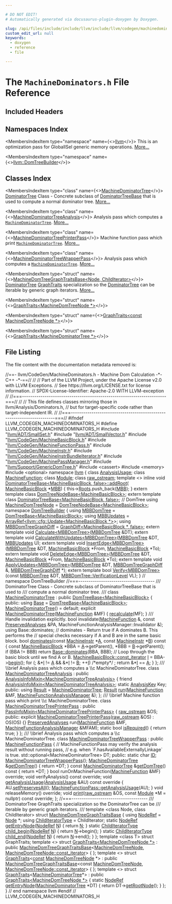 ```yaml
---

# DO NOT EDIT!
# Automatically generated via docusaurus-plugin-doxygen by Doxygen.

slug: /api/files/include/include/llvm/include/llvm/codegen/machinedominators-h
custom_edit_url: null
keywords:
  - doxygen
  - reference
  - file

---
```





# The `MachineDominators.h` File Reference

<DoxygenPage pluginConfig={pluginConfig}>



## Included Headers

<IncludesList>
<IncludesListItem
  filePath="llvm/ADT/SmallSet.h"
  permalink="/docs/api/files/include/include/llvm/include/llvm/adt/smallset-h"
  isLocal="true" />
<IncludesListItem
  filePath="llvm/ADT/SmallVector.h"
  permalink="/docs/api/files/include/include/llvm/include/llvm/adt/smallvector-h"
  isLocal="true" />
<IncludesListItem
  filePath="llvm/CodeGen/MachineBasicBlock.h"
  permalink="/docs/api/files/include/include/llvm/include/llvm/codegen/machinebasicblock-h"
  isLocal="true" />
<IncludesListItem
  filePath="llvm/CodeGen/MachineFunctionPass.h"
  permalink="/docs/api/files/include/include/llvm/include/llvm/codegen/machinefunctionpass-h"
  isLocal="true" />
<IncludesListItem
  filePath="llvm/CodeGen/MachineInstr.h"
  permalink="/docs/api/files/include/include/llvm/include/llvm/codegen/machineinstr-h"
  isLocal="true" />
<IncludesListItem
  filePath="llvm/CodeGen/MachineInstrBundleIterator.h"
  permalink="/docs/api/files/include/include/llvm/include/llvm/codegen/machineinstrbundleiterator-h"
  isLocal="true" />
<IncludesListItem
  filePath="llvm/CodeGen/MachinePassManager.h"
  permalink="/docs/api/files/include/include/llvm/include/llvm/codegen/machinepassmanager-h"
  isLocal="true" />
<IncludesListItem
  filePath="llvm/Support/GenericDomTree.h"
  permalink="/docs/api/files/include/include/llvm/include/llvm/support/genericdomtree-h"
  isLocal="true" />
<IncludesListItem
  filePath="cassert"
  permalink=""
  isLocal="false" />
<IncludesListItem
  filePath="memory"
  permalink=""
  isLocal="false" />
<IncludesListItem
  filePath="optional"
  permalink=""
  isLocal="false" />
</IncludesList>

## Namespaces Index

<MembersIndex>

<MembersIndexItem
  type="namespace"
  name={<><a href="/docs/api/namespaces/llvm">llvm</a></>}>
This is an optimization pass for GlobalISel generic memory operations. <a href="/docs/api/namespaces/llvm/#details">More...</a>
</MembersIndexItem>

<MembersIndexItem
  type="namespace"
  name={<><a href="/docs/api/namespaces/llvm/domtreebuilder">llvm::DomTreeBuilder</a></>}>
</MembersIndexItem>

</MembersIndex>

## Classes Index

<MembersIndex>

<MembersIndexItem
  type="class"
  name={<><a href="/docs/api/classes/llvm/machinedominatortree">MachineDominatorTree</a></>}>
<a href="/docs/api/classes/llvm/dominatortree">DominatorTree</a> Class - Concrete subclass of <a href="/docs/api/classes/llvm/dominatortreebase">DominatorTreeBase</a> that is used to compute a normal dominator tree. <a href="/docs/api/classes/llvm/machinedominatortree/#details">More...</a>
</MembersIndexItem>

<MembersIndexItem
  type="class"
  name={<><a href="/docs/api/classes/llvm/machinedominatortreeanalysis">MachineDominatorTreeAnalysis</a></>}>
Analysis pass which computes a <code><a href="/docs/api/classes/llvm/machinedominatortree">MachineDominatorTree</a></code>. <a href="/docs/api/classes/llvm/machinedominatortreeanalysis/#details">More...</a>
</MembersIndexItem>

<MembersIndexItem
  type="class"
  name={<><a href="/docs/api/classes/llvm/machinedominatortreeprinterpass">MachineDominatorTreePrinterPass</a></>}>
Machine function pass which print <code><a href="/docs/api/classes/llvm/machinedominatortree">MachineDominatorTree</a></code>. <a href="/docs/api/classes/llvm/machinedominatortreeprinterpass/#details">More...</a>
</MembersIndexItem>

<MembersIndexItem
  type="class"
  name={<><a href="/docs/api/classes/llvm/machinedominatortreewrapperpass">MachineDominatorTreeWrapperPass</a></>}>
Analysis pass which computes a <code><a href="/docs/api/classes/llvm/machinedominatortree">MachineDominatorTree</a></code>. <a href="/docs/api/classes/llvm/machinedominatortreewrapperpass/#details">More...</a>
</MembersIndexItem>

<MembersIndexItem
  type="struct"
  name={<><a href="/docs/api/structs/llvm/machinedomtreegraphtraitsbase">MachineDomTreeGraphTraitsBase&lt;Node, ChildIterator&gt;</a></>}>
<a href="/docs/api/classes/llvm/dominatortree">DominatorTree</a> <a href="/docs/api/structs/llvm/graphtraits">GraphTraits</a> specialization so the <a href="/docs/api/classes/llvm/dominatortree">DominatorTree</a> can be iterable by generic graph iterators. <a href="/docs/api/structs/llvm/machinedomtreegraphtraitsbase/#details">More...</a>
</MembersIndexItem>

<MembersIndexItem
  type="struct"
  name={<><a href="/docs/api/structs/llvm/graphtraits-8ca9440c7b2666ad05e2bfd33a1dad80">GraphTraits&lt;MachineDomTreeNode *&gt;</a></>}>
</MembersIndexItem>

<MembersIndexItem
  type="struct"
  name={<><a href="/docs/api/structs/llvm/graphtraits-2dfad24356c21f61839b6191d2e7f2e5">GraphTraits&lt;const MachineDomTreeNode *&gt;</a></>}>
</MembersIndexItem>

<MembersIndexItem
  type="struct"
  name={<><a href="/docs/api/structs/llvm/graphtraits-e5b377eb4ded0ce3fc60fc76e3ee48b7">GraphTraits&lt;MachineDominatorTree *&gt;</a></>}>
</MembersIndexItem>

</MembersIndex>


## File Listing

The file content with the documentation metadata removed is:

<ProgramListing>

<Link id="l00001" /><CodeLine lineNumber="1"><Highlight kind="comment">//==- llvm/CodeGen/MachineDominators.h - Machine Dom Calculation -&#42;- C++ -&#42;-==//</Highlight><Highlight kind="normal"></Highlight></CodeLine>
<Link id="l00002" /><CodeLine lineNumber="2"><Highlight kind="normal"></Highlight><Highlight kind="comment">//</Highlight><Highlight kind="normal"></Highlight></CodeLine>
<Link id="l00003" /><CodeLine lineNumber="3"><Highlight kind="normal"></Highlight><Highlight kind="comment">// Part of the LLVM Project, under the Apache License v2.0 with LLVM Exceptions.</Highlight><Highlight kind="normal"></Highlight></CodeLine>
<Link id="l00004" /><CodeLine lineNumber="4"><Highlight kind="normal"></Highlight><Highlight kind="comment">// See https://llvm.org/LICENSE.txt for license information.</Highlight><Highlight kind="normal"></Highlight></CodeLine>
<Link id="l00005" /><CodeLine lineNumber="5"><Highlight kind="normal"></Highlight><Highlight kind="comment">// SPDX-License-Identifier: Apache-2.0 WITH LLVM-exception</Highlight><Highlight kind="normal"></Highlight></CodeLine>
<Link id="l00006" /><CodeLine lineNumber="6"><Highlight kind="normal"></Highlight><Highlight kind="comment">//</Highlight><Highlight kind="normal"></Highlight></CodeLine>
<Link id="l00007" /><CodeLine lineNumber="7"><Highlight kind="normal"></Highlight><Highlight kind="comment">//===----------------------------------------------------------------------===//</Highlight><Highlight kind="normal"></Highlight></CodeLine>
<Link id="l00008" /><CodeLine lineNumber="8"><Highlight kind="normal"></Highlight><Highlight kind="comment">//</Highlight><Highlight kind="normal"></Highlight></CodeLine>
<Link id="l00009" /><CodeLine lineNumber="9"><Highlight kind="normal"></Highlight><Highlight kind="comment">// This file defines classes mirroring those in llvm/Analysis/Dominators.h,</Highlight><Highlight kind="normal"></Highlight></CodeLine>
<Link id="l00010" /><CodeLine lineNumber="10"><Highlight kind="normal"></Highlight><Highlight kind="comment">// but for target-specific code rather than target-independent IR.</Highlight><Highlight kind="normal"></Highlight></CodeLine>
<Link id="l00011" /><CodeLine lineNumber="11"><Highlight kind="normal"></Highlight><Highlight kind="comment">//</Highlight><Highlight kind="normal"></Highlight></CodeLine>
<Link id="l00012" /><CodeLine lineNumber="12"><Highlight kind="normal"></Highlight><Highlight kind="comment">//===----------------------------------------------------------------------===//</Highlight><Highlight kind="normal"></Highlight></CodeLine>
<Link id="l00013" /><CodeLine lineNumber="13"><Highlight kind="normal"></Highlight></CodeLine>
<Link id="l00014" /><CodeLine lineNumber="14"><Highlight kind="normal"></Highlight><Highlight kind="preprocessor">#ifndef LLVM&#95;CODEGEN&#95;MACHINEDOMINATORS&#95;H</Highlight><Highlight kind="normal"></Highlight></CodeLine>
<Link id="l00015" /><CodeLine lineNumber="15"><Highlight kind="normal"></Highlight><Highlight kind="preprocessor">#define LLVM&#95;CODEGEN&#95;MACHINEDOMINATORS&#95;H</Highlight><Highlight kind="normal"></Highlight></CodeLine>
<Link id="l00016" /><CodeLine lineNumber="16"><Highlight kind="normal"></Highlight></CodeLine>
<Link id="l00017" /><CodeLine lineNumber="17"><Highlight kind="normal"></Highlight><Highlight kind="preprocessor">#include &quot;<a href="/docs/api/files/include/include/llvm/include/llvm/adt/smallset-h">llvm/ADT/SmallSet.h</a>&quot;</Highlight><Highlight kind="normal"></Highlight></CodeLine>
<Link id="l00018" /><CodeLine lineNumber="18"><Highlight kind="normal"></Highlight><Highlight kind="preprocessor">#include &quot;<a href="/docs/api/files/include/include/llvm/include/llvm/adt/smallvector-h">llvm/ADT/SmallVector.h</a>&quot;</Highlight><Highlight kind="normal"></Highlight></CodeLine>
<Link id="l00019" /><CodeLine lineNumber="19"><Highlight kind="normal"></Highlight><Highlight kind="preprocessor">#include &quot;<a href="/docs/api/files/include/include/llvm/include/llvm/codegen/machinebasicblock-h">llvm/CodeGen/MachineBasicBlock.h</a>&quot;</Highlight><Highlight kind="normal"></Highlight></CodeLine>
<Link id="l00020" /><CodeLine lineNumber="20"><Highlight kind="normal"></Highlight><Highlight kind="preprocessor">#include &quot;<a href="/docs/api/files/include/include/llvm/include/llvm/codegen/machinefunctionpass-h">llvm/CodeGen/MachineFunctionPass.h</a>&quot;</Highlight><Highlight kind="normal"></Highlight></CodeLine>
<Link id="l00021" /><CodeLine lineNumber="21"><Highlight kind="normal"></Highlight><Highlight kind="preprocessor">#include &quot;<a href="/docs/api/files/include/include/llvm/include/llvm/codegen/machineinstr-h">llvm/CodeGen/MachineInstr.h</a>&quot;</Highlight><Highlight kind="normal"></Highlight></CodeLine>
<Link id="l00022" /><CodeLine lineNumber="22"><Highlight kind="normal"></Highlight><Highlight kind="preprocessor">#include &quot;<a href="/docs/api/files/include/include/llvm/include/llvm/codegen/machineinstrbundleiterator-h">llvm/CodeGen/MachineInstrBundleIterator.h</a>&quot;</Highlight><Highlight kind="normal"></Highlight></CodeLine>
<Link id="l00023" /><CodeLine lineNumber="23"><Highlight kind="normal"></Highlight><Highlight kind="preprocessor">#include &quot;<a href="/docs/api/files/include/include/llvm/include/llvm/codegen/machinepassmanager-h">llvm/CodeGen/MachinePassManager.h</a>&quot;</Highlight><Highlight kind="normal"></Highlight></CodeLine>
<Link id="l00024" /><CodeLine lineNumber="24"><Highlight kind="normal"></Highlight><Highlight kind="preprocessor">#include &quot;<a href="/docs/api/files/include/include/llvm/include/llvm/support/genericdomtree-h">llvm/Support/GenericDomTree.h</a>&quot;</Highlight><Highlight kind="normal"></Highlight></CodeLine>
<Link id="l00025" /><CodeLine lineNumber="25"><Highlight kind="normal"></Highlight><Highlight kind="preprocessor">#include &lt;cassert&gt;</Highlight><Highlight kind="normal"></Highlight></CodeLine>
<Link id="l00026" /><CodeLine lineNumber="26"><Highlight kind="normal"></Highlight><Highlight kind="preprocessor">#include &lt;memory&gt;</Highlight><Highlight kind="normal"></Highlight></CodeLine>
<Link id="l00027" /><CodeLine lineNumber="27"><Highlight kind="normal"></Highlight><Highlight kind="preprocessor">#include &lt;optional&gt;</Highlight><Highlight kind="normal"></Highlight></CodeLine>
<Link id="l00028" /><CodeLine lineNumber="28"><Highlight kind="normal"></Highlight></CodeLine>
<Link id="l00029" /><CodeLine lineNumber="29"><Highlight kind="normal"></Highlight><Highlight kind="keyword">namespace </Highlight><Highlight kind="normal"><a href="/docs/api/namespaces/llvm">llvm</a> &#123;</Highlight></CodeLine>
<Link id="l00030" /><CodeLine lineNumber="30"><Highlight kind="normal"></Highlight><Highlight kind="keyword">class </Highlight><Highlight kind="normal"><a href="/docs/api/classes/llvm/analysisusage">AnalysisUsage</a>;</Highlight></CodeLine>
<Link id="l00031" /><CodeLine lineNumber="31"><Highlight kind="normal"></Highlight><Highlight kind="keyword">class </Highlight><Highlight kind="normal"><a href="/docs/api/classes/llvm/machinefunction">MachineFunction</a>;</Highlight></CodeLine>
<Link id="l00032" /><CodeLine lineNumber="32"><Highlight kind="normal"></Highlight><Highlight kind="keyword">class </Highlight><Highlight kind="normal"><a href="/docs/api/classes/llvm/module">Module</a>;</Highlight></CodeLine>
<Link id="l00033" /><CodeLine lineNumber="33"><Highlight kind="normal"></Highlight><Highlight kind="keyword">class </Highlight><Highlight kind="normal"><a href="/docs/api/classes/llvm/raw-ostream">raw&#95;ostream</a>;</Highlight></CodeLine>
<Link id="l00034" /><CodeLine lineNumber="34"><Highlight kind="normal"></Highlight></CodeLine>
<Link id="l00035" /><CodeLine lineNumber="35"><Highlight kind="normal"></Highlight><Highlight kind="keyword">template</Highlight><Highlight kind="normal"> &lt;&gt;</Highlight></CodeLine>
<Link id="l00036" /><CodeLine lineNumber="36" lineLink="/docs/api/classes/llvm/dominatortreebase/#acc761b47bbcdd0872e7f68229d41d9e5"><Highlight kind="normal"></Highlight><Highlight kind="keyword">inline</Highlight><Highlight kind="normal"> </Highlight><Highlight kind="keywordtype">void</Highlight><Highlight kind="normal"> <a href="/docs/api/classes/llvm/dominatortreebase/#abc2804137403eb0d17a3dbcf9b96d240">DominatorTreeBase&lt;MachineBasicBlock, false&gt;::addRoot</a>(</Highlight></CodeLine>
<Link id="l00037" /><CodeLine lineNumber="37"><Highlight kind="normal">    <a href="/docs/api/classes/llvm/machinebasicblock">MachineBasicBlock</a> &#42;<a href="/docs/api/files/lib/lib/target/lib/target/arm/armslshardening-cpp/#a5958512eae2979bd2eb383977996a600">MBB</a>) &#123;</Highlight></CodeLine>
<Link id="l00038" /><CodeLine lineNumber="38"><Highlight kind="normal">  this-&gt;<a href="/docs/api/classes/llvm/dominatortreebase/#aa25698676e6e61f93062495af7e5466f">Roots</a>.push&#95;back(<a href="/docs/api/files/lib/lib/target/lib/target/arm/armslshardening-cpp/#a5958512eae2979bd2eb383977996a600">MBB</a>);</Highlight></CodeLine>
<Link id="l00039" /><CodeLine lineNumber="39"><Highlight kind="normal">&#125;</Highlight></CodeLine>
<Link id="l00040" /><CodeLine lineNumber="40"><Highlight kind="normal"></Highlight></CodeLine>
<Link id="l00041" /><CodeLine lineNumber="41"><Highlight kind="normal"></Highlight><Highlight kind="keyword">extern</Highlight><Highlight kind="normal"> </Highlight><Highlight kind="keyword">template</Highlight><Highlight kind="normal"> </Highlight><Highlight kind="keyword">class </Highlight><Highlight kind="normal"><a href="/docs/api/classes/llvm/domtreenodebase">DomTreeNodeBase&lt;MachineBasicBlock&gt;</a>;</Highlight></CodeLine>
<Link id="l00042" /><CodeLine lineNumber="42"><Highlight kind="normal"></Highlight><Highlight kind="keyword">extern</Highlight><Highlight kind="normal"> </Highlight><Highlight kind="keyword">template</Highlight><Highlight kind="normal"> </Highlight><Highlight kind="keyword">class </Highlight><Highlight kind="normal"><a href="/docs/api/classes/llvm/dominatortreebase">DominatorTreeBase&lt;MachineBasicBlock, false&gt;</a>; </Highlight><Highlight kind="comment">// DomTree</Highlight><Highlight kind="normal"></Highlight></CodeLine>
<Link id="l00043" /><CodeLine lineNumber="43"><Highlight kind="normal"></Highlight></CodeLine>
<Link id="l00044" /><CodeLine lineNumber="44"><Highlight kind="normal"></Highlight><Highlight kind="keyword">using </Highlight><Highlight kind="normal"><a href="/docs/api/namespaces/llvm/#a94b65b831ad8756f7d3a029a1e599f75">MachineDomTreeNode</a> = <a href="/docs/api/classes/llvm/domtreenodebase">DomTreeNodeBase&lt;MachineBasicBlock&gt;</a>;</Highlight></CodeLine>
<Link id="l00045" /><CodeLine lineNumber="45"><Highlight kind="normal"></Highlight></CodeLine>
<Link id="l00046" /><CodeLine lineNumber="46" lineLink="/docs/api/namespaces/llvm/domtreebuilder"><Highlight kind="normal"></Highlight><Highlight kind="keyword">namespace </Highlight><Highlight kind="normal"><a href="/docs/api/namespaces/llvm/domtreebuilder">DomTreeBuilder</a> &#123;</Highlight></CodeLine>
<Link id="l00047" /><CodeLine lineNumber="47" lineLink="/docs/api/namespaces/llvm/domtreebuilder/#a7ba97ff80916ae98ebb1e5133018514a"><Highlight kind="normal"></Highlight><Highlight kind="keyword">using </Highlight><Highlight kind="normal"><a href="/docs/api/namespaces/llvm/domtreebuilder/#a7ba97ff80916ae98ebb1e5133018514a">MBBDomTree</a> = <a href="/docs/api/namespaces/llvm/#a763915fd0a536cc2d1ebe99595e3eeaf">DomTreeBase&lt;MachineBasicBlock&gt;</a>;</Highlight></CodeLine>
<Link id="l00048" /><CodeLine lineNumber="48" lineLink="/docs/api/namespaces/llvm/domtreebuilder/#a72fbc42db8f760d7cf35e6df5f438fc0"><Highlight kind="normal"></Highlight><Highlight kind="keyword">using </Highlight><Highlight kind="normal"><a href="/docs/api/namespaces/llvm/domtreebuilder/#a72fbc42db8f760d7cf35e6df5f438fc0">MBBUpdates</a> = <a href="/docs/api/classes/llvm/arrayref">ArrayRef&lt;llvm::cfg::Update&lt;MachineBasicBlock &#42;&gt;</a>&gt;;</Highlight></CodeLine>
<Link id="l00049" /><CodeLine lineNumber="49" lineLink="/docs/api/namespaces/llvm/domtreebuilder/#a44d472917e0ba31d8fc2bd45b31e9929"><Highlight kind="normal"></Highlight><Highlight kind="keyword">using </Highlight><Highlight kind="normal"><a href="/docs/api/namespaces/llvm/domtreebuilder/#a44d472917e0ba31d8fc2bd45b31e9929">MBBDomTreeGraphDiff</a> = <a href="/docs/api/classes/llvm/graphdiff">GraphDiff&lt;MachineBasicBlock &#42;, false&gt;</a>;</Highlight></CodeLine>
<Link id="l00050" /><CodeLine lineNumber="50"><Highlight kind="normal"></Highlight></CodeLine>
<Link id="l00051" /><CodeLine lineNumber="51" lineLink="/docs/api/namespaces/llvm/domtreebuilder/#adff7ae80c8014b62d115538468bc492e"><Highlight kind="normal"></Highlight><Highlight kind="keyword">extern</Highlight><Highlight kind="normal"> </Highlight><Highlight kind="keyword">template</Highlight><Highlight kind="normal"> </Highlight><Highlight kind="keywordtype">void</Highlight><Highlight kind="normal"> <a href="/docs/api/namespaces/llvm/domtreebuilder/#a73e198fec8305bc64938bc784a8f0d1c">Calculate&lt;MBBDomTree&gt;</a>(<a href="/docs/api/namespaces/llvm/domtreebuilder/#a7ba97ff80916ae98ebb1e5133018514a">MBBDomTree</a> &amp;DT);</Highlight></CodeLine>
<Link id="l00052" /><CodeLine lineNumber="52" lineLink="/docs/api/namespaces/llvm/domtreebuilder/#a59b7def6f9a0aaea35f4f9f505be0b90"><Highlight kind="normal"></Highlight><Highlight kind="keyword">extern</Highlight><Highlight kind="normal"> </Highlight><Highlight kind="keyword">template</Highlight><Highlight kind="normal"> </Highlight><Highlight kind="keywordtype">void</Highlight><Highlight kind="normal"> <a href="/docs/api/namespaces/llvm/domtreebuilder/#a21425ba1759b3e091d72ce8333be2ff1">CalculateWithUpdates&lt;MBBDomTree&gt;</a>(<a href="/docs/api/namespaces/llvm/domtreebuilder/#a7ba97ff80916ae98ebb1e5133018514a">MBBDomTree</a> &amp;DT,</Highlight></CodeLine>
<Link id="l00053" /><CodeLine lineNumber="53"><Highlight kind="normal">                                                      <a href="/docs/api/namespaces/llvm/domtreebuilder/#a72fbc42db8f760d7cf35e6df5f438fc0">MBBUpdates</a> U);</Highlight></CodeLine>
<Link id="l00054" /><CodeLine lineNumber="54"><Highlight kind="normal"></Highlight></CodeLine>
<Link id="l00055" /><CodeLine lineNumber="55" lineLink="/docs/api/namespaces/llvm/domtreebuilder/#a182500419f45afad28ca899486fb604e"><Highlight kind="normal"></Highlight><Highlight kind="keyword">extern</Highlight><Highlight kind="normal"> </Highlight><Highlight kind="keyword">template</Highlight><Highlight kind="normal"> </Highlight><Highlight kind="keywordtype">void</Highlight><Highlight kind="normal"> <a href="/docs/api/namespaces/llvm/domtreebuilder/#ab5e2b97e90221527d92449f4ac5159f6">InsertEdge&lt;MBBDomTree&gt;</a>(<a href="/docs/api/namespaces/llvm/domtreebuilder/#a7ba97ff80916ae98ebb1e5133018514a">MBBDomTree</a> &amp;DT,</Highlight></CodeLine>
<Link id="l00056" /><CodeLine lineNumber="56"><Highlight kind="normal">                                            <a href="/docs/api/classes/llvm/machinebasicblock">MachineBasicBlock</a> &#42;From,</Highlight></CodeLine>
<Link id="l00057" /><CodeLine lineNumber="57"><Highlight kind="normal">                                            <a href="/docs/api/classes/llvm/machinebasicblock">MachineBasicBlock</a> &#42;To);</Highlight></CodeLine>
<Link id="l00058" /><CodeLine lineNumber="58"><Highlight kind="normal"></Highlight></CodeLine>
<Link id="l00059" /><CodeLine lineNumber="59" lineLink="/docs/api/namespaces/llvm/domtreebuilder/#aa3c3a6d38770a512ad88d8f93e712fa8"><Highlight kind="normal"></Highlight><Highlight kind="keyword">extern</Highlight><Highlight kind="normal"> </Highlight><Highlight kind="keyword">template</Highlight><Highlight kind="normal"> </Highlight><Highlight kind="keywordtype">void</Highlight><Highlight kind="normal"> <a href="/docs/api/namespaces/llvm/domtreebuilder/#a70aa6f22ccb403c6b716d03783275dfd">DeleteEdge&lt;MBBDomTree&gt;</a>(<a href="/docs/api/namespaces/llvm/domtreebuilder/#a7ba97ff80916ae98ebb1e5133018514a">MBBDomTree</a> &amp;DT,</Highlight></CodeLine>
<Link id="l00060" /><CodeLine lineNumber="60"><Highlight kind="normal">                                            <a href="/docs/api/classes/llvm/machinebasicblock">MachineBasicBlock</a> &#42;From,</Highlight></CodeLine>
<Link id="l00061" /><CodeLine lineNumber="61"><Highlight kind="normal">                                            <a href="/docs/api/classes/llvm/machinebasicblock">MachineBasicBlock</a> &#42;To);</Highlight></CodeLine>
<Link id="l00062" /><CodeLine lineNumber="62"><Highlight kind="normal"></Highlight></CodeLine>
<Link id="l00063" /><CodeLine lineNumber="63" lineLink="/docs/api/namespaces/llvm/domtreebuilder/#aa336a166db161a6e751fa346e5276abe"><Highlight kind="normal"></Highlight><Highlight kind="keyword">extern</Highlight><Highlight kind="normal"> </Highlight><Highlight kind="keyword">template</Highlight><Highlight kind="normal"> </Highlight><Highlight kind="keywordtype">void</Highlight><Highlight kind="normal"> <a href="/docs/api/namespaces/llvm/domtreebuilder/#a938230b97505e69266ab1f8ac0eb5db7">ApplyUpdates&lt;MBBDomTree&gt;</a>(<a href="/docs/api/namespaces/llvm/domtreebuilder/#a7ba97ff80916ae98ebb1e5133018514a">MBBDomTree</a> &amp;DT,</Highlight></CodeLine>
<Link id="l00064" /><CodeLine lineNumber="64"><Highlight kind="normal">                                              <a href="/docs/api/namespaces/llvm/domtreebuilder/#a44d472917e0ba31d8fc2bd45b31e9929">MBBDomTreeGraphDiff</a> &amp;,</Highlight></CodeLine>
<Link id="l00065" /><CodeLine lineNumber="65"><Highlight kind="normal">                                              <a href="/docs/api/namespaces/llvm/domtreebuilder/#a44d472917e0ba31d8fc2bd45b31e9929">MBBDomTreeGraphDiff</a> &#42;);</Highlight></CodeLine>
<Link id="l00066" /><CodeLine lineNumber="66"><Highlight kind="normal"></Highlight></CodeLine>
<Link id="l00067" /><CodeLine lineNumber="67" lineLink="/docs/api/namespaces/llvm/domtreebuilder/#a659b7948ad350618063f0f32ae32a48c"><Highlight kind="normal"></Highlight><Highlight kind="keyword">extern</Highlight><Highlight kind="normal"> </Highlight><Highlight kind="keyword">template</Highlight><Highlight kind="normal"> </Highlight><Highlight kind="keywordtype">bool</Highlight><Highlight kind="normal"> <a href="/docs/api/namespaces/llvm/domtreebuilder/#a1348bf219185f1a9896e890ab4c2061d">Verify&lt;MBBDomTree&gt;</a>(</Highlight><Highlight kind="keyword">const</Highlight><Highlight kind="normal"> <a href="/docs/api/namespaces/llvm/domtreebuilder/#a7ba97ff80916ae98ebb1e5133018514a">MBBDomTree</a> &amp;DT,</Highlight></CodeLine>
<Link id="l00068" /><CodeLine lineNumber="68"><Highlight kind="normal">                                        <a href="/docs/api/classes/llvm/dominatortreebase/#aad6e57a3b7c184bded15b616e790781f">MBBDomTree::VerificationLevel</a> VL);</Highlight></CodeLine>
<Link id="l00069" /><CodeLine lineNumber="69"><Highlight kind="normal">&#125; </Highlight><Highlight kind="comment">// namespace DomTreeBuilder</Highlight><Highlight kind="normal"></Highlight></CodeLine>
<Link id="l00070" /><CodeLine lineNumber="70"><Highlight kind="normal"></Highlight></CodeLine>
<Link id="l00071" /><CodeLine lineNumber="71"><Highlight kind="normal"></Highlight><Highlight kind="comment">//===-------------------------------------</Highlight><Highlight kind="comment"></Highlight></CodeLine>
<Link id="l00072" /><CodeLine lineNumber="72"><Highlight kind="comment">/// DominatorTree Class - Concrete subclass of DominatorTreeBase that is used to</Highlight></CodeLine>
<Link id="l00073" /><CodeLine lineNumber="73"><Highlight kind="comment">/// compute a normal dominator tree.</Highlight></CodeLine>
<Link id="l00074" /><CodeLine lineNumber="74"><Highlight kind="comment">///</Highlight><Highlight kind="normal"></Highlight></CodeLine>
<Link id="l00075" /><CodeLine lineNumber="75" lineLink="/docs/api/classes/llvm/machinedominatortree"><Highlight kind="normal"></Highlight><Highlight kind="keyword">class </Highlight><Highlight kind="normal"><a href="/docs/api/classes/llvm/machinedominatortree/#a95a86c56507ed2322506a717aa5c7695">MachineDominatorTree</a> : </Highlight><Highlight kind="keyword">public</Highlight><Highlight kind="normal"> <a href="/docs/api/namespaces/llvm/#a763915fd0a536cc2d1ebe99595e3eeaf">DomTreeBase&lt;MachineBasicBlock&gt;</a> &#123;</Highlight></CodeLine>
<Link id="l00076" /><CodeLine lineNumber="76"><Highlight kind="normal"></Highlight></CodeLine>
<Link id="l00077" /><CodeLine lineNumber="77"><Highlight kind="normal"></Highlight><Highlight kind="keyword">public</Highlight><Highlight kind="normal">:</Highlight></CodeLine>
<Link id="l00078" /><CodeLine lineNumber="78" lineLink="/docs/api/classes/llvm/machinedominatortree/#a8c5c5f2035576f4020a6174dcf007087"><Highlight kind="normal">  </Highlight><Highlight kind="keyword">using </Highlight><Highlight kind="normal"><a href="/docs/api/classes/llvm/machinedominatortree/#a8c5c5f2035576f4020a6174dcf007087">Base</a> = <a href="/docs/api/namespaces/llvm/#a763915fd0a536cc2d1ebe99595e3eeaf">DomTreeBase&lt;MachineBasicBlock&gt;</a>;</Highlight></CodeLine>
<Link id="l00079" /><CodeLine lineNumber="79"><Highlight kind="normal"></Highlight></CodeLine>
<Link id="l00080" /><CodeLine lineNumber="80" lineLink="/docs/api/classes/llvm/machinedominatortree/#a95a86c56507ed2322506a717aa5c7695"><Highlight kind="normal">  <a href="/docs/api/classes/llvm/machinedominatortree/#a95a86c56507ed2322506a717aa5c7695">MachineDominatorTree</a>() = </Highlight><Highlight kind="keywordflow">default</Highlight><Highlight kind="normal">;</Highlight></CodeLine>
<Link id="l00081" /><CodeLine lineNumber="81" lineLink="/docs/api/classes/llvm/machinedominatortree/#ac7d1b8b28423896ea245dfe0d29b0eaa"><Highlight kind="normal">  </Highlight><Highlight kind="keyword">explicit</Highlight><Highlight kind="normal"> <a href="/docs/api/classes/llvm/machinedominatortree/#ac7d1b8b28423896ea245dfe0d29b0eaa">MachineDominatorTree</a>(<a href="/docs/api/classes/llvm/machinefunction">MachineFunction</a> &amp;MF) &#123; <a href="/docs/api/classes/llvm/dominatortreebase/#aa0641ae965656ff9988d67a35140e4d9">recalculate</a>(MF); &#125;</Highlight></CodeLine>
<Link id="l00082" /><CodeLine lineNumber="82"><Highlight kind="normal"></Highlight><Highlight kind="comment"></Highlight></CodeLine>
<Link id="l00083" /><CodeLine lineNumber="83"><Highlight kind="comment">  /// Handle invalidation explicitly.</Highlight><Highlight kind="normal"></Highlight></CodeLine>
<Link id="l00084" /><CodeLine lineNumber="84"><Highlight kind="normal">  </Highlight><Highlight kind="keywordtype">bool</Highlight><Highlight kind="normal"> invalidate(<a href="/docs/api/classes/llvm/machinefunction">MachineFunction</a> &amp;, </Highlight><Highlight kind="keyword">const</Highlight><Highlight kind="normal"> <a href="/docs/api/classes/llvm/preservedanalyses">PreservedAnalyses</a> &amp;PA,</Highlight></CodeLine>
<Link id="l00085" /><CodeLine lineNumber="85"><Highlight kind="normal">                  MachineFunctionAnalysisManager::Invalidator &amp;);</Highlight></CodeLine>
<Link id="l00086" /><CodeLine lineNumber="86"><Highlight kind="normal"></Highlight></CodeLine>
<Link id="l00087" /><CodeLine lineNumber="87"><Highlight kind="normal">  </Highlight><Highlight kind="keyword">using </Highlight><Highlight kind="normal">Base::dominates;</Highlight></CodeLine>
<Link id="l00088" /><CodeLine lineNumber="88"><Highlight kind="normal"></Highlight></CodeLine>
<Link id="l00089" /><CodeLine lineNumber="89"><Highlight kind="normal">  </Highlight><Highlight kind="comment">// dominates - Return true if A dominates B. This performs the</Highlight><Highlight kind="normal"></Highlight></CodeLine>
<Link id="l00090" /><CodeLine lineNumber="90"><Highlight kind="normal">  </Highlight><Highlight kind="comment">// special checks necessary if A and B are in the same basic block.</Highlight><Highlight kind="normal"></Highlight></CodeLine>
<Link id="l00091" /><CodeLine lineNumber="91" lineLink="/docs/api/classes/llvm/machinedominatortree/#a0dbb37174d54679518ca9ed1a0e7016e"><Highlight kind="normal">  </Highlight><Highlight kind="keywordtype">bool</Highlight><Highlight kind="normal"> <a href="/docs/api/classes/llvm/machinedominatortree/#a0dbb37174d54679518ca9ed1a0e7016e">dominates</a>(</Highlight><Highlight kind="keyword">const</Highlight><Highlight kind="normal"> <a href="/docs/api/classes/llvm/machineinstr">MachineInstr</a> &#42;<a href="/docs/api/files/lib/lib/ir/builtingcs-cpp/#a2e38c85003a042421cde1647632d0b72">A</a>, </Highlight><Highlight kind="keyword">const</Highlight><Highlight kind="normal"> <a href="/docs/api/classes/llvm/machineinstr">MachineInstr</a> &#42;<a href="/docs/api/files/lib/lib/ir/builtingcs-cpp/#ae76959fe811ba090de4cba69ac00f1da">B</a>)</Highlight><Highlight kind="keyword"> const </Highlight><Highlight kind="normal">&#123;</Highlight></CodeLine>
<Link id="l00092" /><CodeLine lineNumber="92"><Highlight kind="normal">    </Highlight><Highlight kind="keyword">const</Highlight><Highlight kind="normal"> <a href="/docs/api/classes/llvm/machinebasicblock">MachineBasicBlock</a> &#42;BBA = <a href="/docs/api/files/lib/lib/ir/builtingcs-cpp/#a2e38c85003a042421cde1647632d0b72">A</a>-&gt;getParent(), &#42;BBB = <a href="/docs/api/files/lib/lib/ir/builtingcs-cpp/#ae76959fe811ba090de4cba69ac00f1da">B</a>-&gt;getParent();</Highlight></CodeLine>
<Link id="l00093" /><CodeLine lineNumber="93"><Highlight kind="normal">    </Highlight><Highlight kind="keywordflow">if</Highlight><Highlight kind="normal"> (BBA != BBB)</Highlight></CodeLine>
<Link id="l00094" /><CodeLine lineNumber="94"><Highlight kind="normal">      </Highlight><Highlight kind="keywordflow">return</Highlight><Highlight kind="normal"> <a href="/docs/api/classes/llvm/dominatortreebase/#a5d344fb542e2d57c633f0161e3a6b231">Base::dominates</a>(BBA, BBB);</Highlight></CodeLine>
<Link id="l00095" /><CodeLine lineNumber="95"><Highlight kind="normal"></Highlight></CodeLine>
<Link id="l00096" /><CodeLine lineNumber="96"><Highlight kind="normal">    </Highlight><Highlight kind="comment">// Loop through the basic block until we find A or B.</Highlight><Highlight kind="normal"></Highlight></CodeLine>
<Link id="l00097" /><CodeLine lineNumber="97"><Highlight kind="normal">    <a href="/docs/api/classes/llvm/machinebasicblock/#a199a6e4bfdffc8f3379ef4f35004488f">MachineBasicBlock::const&#95;iterator</a> <a href="/docs/api/files/lib/lib/support/md5-cpp/#ac0eafdc9ee161b71e7af98af736952fd">I</a> = BBA-&gt;<a href="/docs/api/classes/llvm/machinebasicblock/#ab2d91e7bec944efcbc39d8e30644f111">begin</a>();</Highlight></CodeLine>
<Link id="l00098" /><CodeLine lineNumber="98"><Highlight kind="normal">    </Highlight><Highlight kind="keywordflow">for</Highlight><Highlight kind="normal"> (; &amp;&#42;<a href="/docs/api/files/lib/lib/support/md5-cpp/#ac0eafdc9ee161b71e7af98af736952fd">I</a> != <a href="/docs/api/files/lib/lib/ir/builtingcs-cpp/#a2e38c85003a042421cde1647632d0b72">A</a> &amp;&amp; &amp;&#42;<a href="/docs/api/files/lib/lib/support/md5-cpp/#ac0eafdc9ee161b71e7af98af736952fd">I</a> != <a href="/docs/api/files/lib/lib/ir/builtingcs-cpp/#ae76959fe811ba090de4cba69ac00f1da">B</a>; ++<a href="/docs/api/files/lib/lib/support/md5-cpp/#ac0eafdc9ee161b71e7af98af736952fd">I</a>)</Highlight></CodeLine>
<Link id="l00099" /><CodeLine lineNumber="99"><Highlight kind="normal">      </Highlight><Highlight kind="comment">/&#42;empty&#42;/</Highlight><Highlight kind="normal"> ;</Highlight></CodeLine>
<Link id="l00100" /><CodeLine lineNumber="100"><Highlight kind="normal"></Highlight></CodeLine>
<Link id="l00101" /><CodeLine lineNumber="101"><Highlight kind="normal">    </Highlight><Highlight kind="keywordflow">return</Highlight><Highlight kind="normal"> &amp;&#42;<a href="/docs/api/files/lib/lib/support/md5-cpp/#ac0eafdc9ee161b71e7af98af736952fd">I</a> == <a href="/docs/api/files/lib/lib/ir/builtingcs-cpp/#a2e38c85003a042421cde1647632d0b72">A</a>;</Highlight></CodeLine>
<Link id="l00102" /><CodeLine lineNumber="102"><Highlight kind="normal">  &#125;</Highlight></CodeLine>
<Link id="l00103" /><CodeLine lineNumber="103"><Highlight kind="normal">&#125;;</Highlight></CodeLine>
<Link id="l00104" /><CodeLine lineNumber="104"><Highlight kind="normal"></Highlight><Highlight kind="comment"></Highlight></CodeLine>
<Link id="l00105" /><CodeLine lineNumber="105"><Highlight kind="comment">/// \\brief Analysis pass which computes a \\c MachineDominatorTree.</Highlight><Highlight kind="normal"></Highlight></CodeLine>
<Link id="l00106" /><CodeLine lineNumber="106" lineLink="/docs/api/classes/llvm/machinedominatortreeanalysis"><Highlight kind="normal"></Highlight><Highlight kind="keyword">class </Highlight><Highlight kind="normal"><a href="/docs/api/classes/llvm/machinedominatortreeanalysis">MachineDominatorTreeAnalysis</a></Highlight></CodeLine>
<Link id="l00107" /><CodeLine lineNumber="107"><Highlight kind="normal">    : </Highlight><Highlight kind="keyword">public</Highlight><Highlight kind="normal"> <a href="/docs/api/structs/llvm/analysisinfomixin">AnalysisInfoMixin&lt;MachineDominatorTreeAnalysis&gt;</a> &#123;</Highlight></CodeLine>
<Link id="l00108" /><CodeLine lineNumber="108"><Highlight kind="normal">  </Highlight><Highlight kind="keyword">friend</Highlight><Highlight kind="normal"> <a href="/docs/api/structs/llvm/analysisinfomixin">AnalysisInfoMixin&lt;MachineDominatorTreeAnalysis&gt;</a>;</Highlight></CodeLine>
<Link id="l00109" /><CodeLine lineNumber="109"><Highlight kind="normal"></Highlight></CodeLine>
<Link id="l00110" /><CodeLine lineNumber="110"><Highlight kind="normal">  </Highlight><Highlight kind="keyword">static</Highlight><Highlight kind="normal"> <a href="/docs/api/structs/llvm/analysiskey">AnalysisKey</a> Key;</Highlight></CodeLine>
<Link id="l00111" /><CodeLine lineNumber="111"><Highlight kind="normal"></Highlight></CodeLine>
<Link id="l00112" /><CodeLine lineNumber="112"><Highlight kind="normal"></Highlight><Highlight kind="keyword">public</Highlight><Highlight kind="normal">:</Highlight></CodeLine>
<Link id="l00113" /><CodeLine lineNumber="113" lineLink="/docs/api/classes/llvm/machinedominatortreeanalysis/#a66b8016605b0679e7a7f2a114082b8b4"><Highlight kind="normal">  </Highlight><Highlight kind="keyword">using </Highlight><Highlight kind="normal"><a href="/docs/api/classes/llvm/machinedominatortreeanalysis/#a66b8016605b0679e7a7f2a114082b8b4">Result</a> = <a href="/docs/api/classes/llvm/machinedominatortree">MachineDominatorTree</a>;</Highlight></CodeLine>
<Link id="l00114" /><CodeLine lineNumber="114"><Highlight kind="normal"></Highlight></CodeLine>
<Link id="l00115" /><CodeLine lineNumber="115"><Highlight kind="normal">  <a href="/docs/api/classes/llvm/machinedominatortreeanalysis/#a66b8016605b0679e7a7f2a114082b8b4">Result</a> <a href="/docs/api/classes/llvm/machinedominatortreeanalysis/#af282ca169a081793d81c670ca64583cb">run</a>(<a href="/docs/api/classes/llvm/machinefunction">MachineFunction</a> &amp;MF, <a href="/docs/api/namespaces/llvm/#a064825a8817522ca733ac413a7122d36">MachineFunctionAnalysisManager</a> &amp;);</Highlight></CodeLine>
<Link id="l00116" /><CodeLine lineNumber="116"><Highlight kind="normal">&#125;;</Highlight></CodeLine>
<Link id="l00117" /><CodeLine lineNumber="117"><Highlight kind="normal"></Highlight><Highlight kind="comment"></Highlight></CodeLine>
<Link id="l00118" /><CodeLine lineNumber="118"><Highlight kind="comment">/// \\brief Machine function pass which print \\c MachineDominatorTree.</Highlight><Highlight kind="normal"></Highlight></CodeLine>
<Link id="l00119" /><CodeLine lineNumber="119" lineLink="/docs/api/classes/llvm/machinedominatortreeprinterpass"><Highlight kind="normal"></Highlight><Highlight kind="keyword">class </Highlight><Highlight kind="normal"><a href="/docs/api/classes/llvm/machinedominatortreeprinterpass/#a534a0bd32b16f13cce44c9510376eb96">MachineDominatorTreePrinterPass</a></Highlight></CodeLine>
<Link id="l00120" /><CodeLine lineNumber="120"><Highlight kind="normal">    : </Highlight><Highlight kind="keyword">public</Highlight><Highlight kind="normal"> <a href="/docs/api/structs/llvm/passinfomixin">PassInfoMixin&lt;MachineDominatorTreePrinterPass&gt;</a> &#123;</Highlight></CodeLine>
<Link id="l00121" /><CodeLine lineNumber="121"><Highlight kind="normal">  <a href="/docs/api/classes/llvm/raw-ostream">raw&#95;ostream</a> &amp;OS;</Highlight></CodeLine>
<Link id="l00122" /><CodeLine lineNumber="122"><Highlight kind="normal"></Highlight></CodeLine>
<Link id="l00123" /><CodeLine lineNumber="123"><Highlight kind="normal"></Highlight><Highlight kind="keyword">public</Highlight><Highlight kind="normal">:</Highlight></CodeLine>
<Link id="l00124" /><CodeLine lineNumber="124" lineLink="/docs/api/classes/llvm/machinedominatortreeprinterpass/#a534a0bd32b16f13cce44c9510376eb96"><Highlight kind="normal">  </Highlight><Highlight kind="keyword">explicit</Highlight><Highlight kind="normal"> <a href="/docs/api/classes/llvm/machinedominatortreeprinterpass/#a534a0bd32b16f13cce44c9510376eb96">MachineDominatorTreePrinterPass</a>(<a href="/docs/api/classes/llvm/raw-ostream">raw&#95;ostream</a> &amp;OS) : OS(OS) &#123;&#125;</Highlight></CodeLine>
<Link id="l00125" /><CodeLine lineNumber="125"><Highlight kind="normal">  <a href="/docs/api/classes/llvm/preservedanalyses">PreservedAnalyses</a> run(<a href="/docs/api/classes/llvm/machinefunction">MachineFunction</a> &amp;MF,</Highlight></CodeLine>
<Link id="l00126" /><CodeLine lineNumber="126"><Highlight kind="normal">                        <a href="/docs/api/namespaces/llvm/#a064825a8817522ca733ac413a7122d36">MachineFunctionAnalysisManager</a> &amp;MFAM);</Highlight></CodeLine>
<Link id="l00127" /><CodeLine lineNumber="127" lineLink="/docs/api/classes/llvm/machinedominatortreeprinterpass/#a2780e9145511e68c07ecc210a51127f2"><Highlight kind="normal">  </Highlight><Highlight kind="keyword">static</Highlight><Highlight kind="normal"> </Highlight><Highlight kind="keywordtype">bool</Highlight><Highlight kind="normal"> <a href="/docs/api/classes/llvm/machinedominatortreeprinterpass/#a2780e9145511e68c07ecc210a51127f2">isRequired</a>() &#123; </Highlight><Highlight kind="keywordflow">return</Highlight><Highlight kind="normal"> </Highlight><Highlight kind="keyword">true</Highlight><Highlight kind="normal">; &#125;</Highlight></CodeLine>
<Link id="l00128" /><CodeLine lineNumber="128"><Highlight kind="normal">&#125;;</Highlight></CodeLine>
<Link id="l00129" /><CodeLine lineNumber="129"><Highlight kind="normal"></Highlight><Highlight kind="comment"></Highlight></CodeLine>
<Link id="l00130" /><CodeLine lineNumber="130"><Highlight kind="comment">/// \\brief Analysis pass which computes a \\c MachineDominatorTree.</Highlight><Highlight kind="normal"></Highlight></CodeLine>
<Link id="l00131" /><CodeLine lineNumber="131" lineLink="/docs/api/classes/llvm/machinedominatortreewrapperpass"><Highlight kind="normal"></Highlight><Highlight kind="keyword">class </Highlight><Highlight kind="normal"><a href="/docs/api/classes/llvm/machinedominatortreewrapperpass/#a556057c91bface1a1140aa118a7bde26">MachineDominatorTreeWrapperPass</a> : </Highlight><Highlight kind="keyword">public</Highlight><Highlight kind="normal"> <a href="/docs/api/classes/llvm/machinefunctionpass/#a29c81d2386f4a727c6d33413807530c8">MachineFunctionPass</a> &#123;</Highlight></CodeLine>
<Link id="l00132" /><CodeLine lineNumber="132"><Highlight kind="normal">  </Highlight><Highlight kind="comment">// MachineFunctionPass may verify the analysis result without running pass,</Highlight><Highlight kind="normal"></Highlight></CodeLine>
<Link id="l00133" /><CodeLine lineNumber="133"><Highlight kind="normal">  </Highlight><Highlight kind="comment">// e.g. when &#96;F.hasAvailableExternallyLinkage&#96; is true.</Highlight><Highlight kind="normal"></Highlight></CodeLine>
<Link id="l00134" /><CodeLine lineNumber="134"><Highlight kind="normal">  std::optional&lt;MachineDominatorTree&gt; DT;</Highlight></CodeLine>
<Link id="l00135" /><CodeLine lineNumber="135"><Highlight kind="normal"></Highlight></CodeLine>
<Link id="l00136" /><CodeLine lineNumber="136"><Highlight kind="normal"></Highlight><Highlight kind="keyword">public</Highlight><Highlight kind="normal">:</Highlight></CodeLine>
<Link id="l00137" /><CodeLine lineNumber="137" lineLink="/docs/api/classes/llvm/machinedominatortreewrapperpass/#ad94800463d0f318803695bf9d8867c72"><Highlight kind="normal">  </Highlight><Highlight kind="keyword">static</Highlight><Highlight kind="normal"> </Highlight><Highlight kind="keywordtype">char</Highlight><Highlight kind="normal"> <a href="/docs/api/classes/llvm/machinedominatortreewrapperpass/#ad94800463d0f318803695bf9d8867c72">ID</a>;</Highlight></CodeLine>
<Link id="l00138" /><CodeLine lineNumber="138"><Highlight kind="normal"></Highlight></CodeLine>
<Link id="l00139" /><CodeLine lineNumber="139" lineLink="/docs/api/classes/llvm/machinedominatortreewrapperpass/#a556057c91bface1a1140aa118a7bde26"><Highlight kind="normal">  <a href="/docs/api/classes/llvm/machinedominatortreewrapperpass/#a556057c91bface1a1140aa118a7bde26">MachineDominatorTreeWrapperPass</a>();</Highlight></CodeLine>
<Link id="l00140" /><CodeLine lineNumber="140"><Highlight kind="normal"></Highlight></CodeLine>
<Link id="l00141" /><CodeLine lineNumber="141" lineLink="/docs/api/classes/llvm/machinedominatortreewrapperpass/#afef72b0efb7c933e73f6bcdaefab2d05"><Highlight kind="normal">  <a href="/docs/api/classes/llvm/machinedominatortree">MachineDominatorTree</a> &amp;<a href="/docs/api/classes/llvm/machinedominatortreewrapperpass/#afef72b0efb7c933e73f6bcdaefab2d05">getDomTree</a>() &#123; </Highlight><Highlight kind="keywordflow">return</Highlight><Highlight kind="normal"> &#42;DT; &#125;</Highlight></CodeLine>
<Link id="l00142" /><CodeLine lineNumber="142" lineLink="/docs/api/classes/llvm/machinedominatortreewrapperpass/#a43359f3bc3dd5e527c2c30b3beb00770"><Highlight kind="normal">  </Highlight><Highlight kind="keyword">const</Highlight><Highlight kind="normal"> <a href="/docs/api/classes/llvm/machinedominatortree">MachineDominatorTree</a> &amp;<a href="/docs/api/classes/llvm/machinedominatortreewrapperpass/#a43359f3bc3dd5e527c2c30b3beb00770">getDomTree</a>()</Highlight><Highlight kind="keyword"> const </Highlight><Highlight kind="normal">&#123; </Highlight><Highlight kind="keywordflow">return</Highlight><Highlight kind="normal"> &#42;DT; &#125;</Highlight></CodeLine>
<Link id="l00143" /><CodeLine lineNumber="143"><Highlight kind="normal"></Highlight></CodeLine>
<Link id="l00144" /><CodeLine lineNumber="144"><Highlight kind="normal">  </Highlight><Highlight kind="keywordtype">bool</Highlight><Highlight kind="normal"> runOnMachineFunction(<a href="/docs/api/classes/llvm/machinefunction">MachineFunction</a> &amp;MF) </Highlight><Highlight kind="keyword">override</Highlight><Highlight kind="normal">;</Highlight></CodeLine>
<Link id="l00145" /><CodeLine lineNumber="145"><Highlight kind="normal"></Highlight></CodeLine>
<Link id="l00146" /><CodeLine lineNumber="146"><Highlight kind="normal">  </Highlight><Highlight kind="keywordtype">void</Highlight><Highlight kind="normal"> verifyAnalysis() </Highlight><Highlight kind="keyword">const override</Highlight><Highlight kind="normal">;</Highlight></CodeLine>
<Link id="l00147" /><CodeLine lineNumber="147"><Highlight kind="normal"></Highlight></CodeLine>
<Link id="l00148" /><CodeLine lineNumber="148" lineLink="/docs/api/classes/llvm/machinedominatortreewrapperpass/#a066eec47bcb29d88f49905ef05daa68f"><Highlight kind="normal">  </Highlight><Highlight kind="keywordtype">void</Highlight><Highlight kind="normal"> <a href="/docs/api/classes/llvm/machinedominatortreewrapperpass/#a066eec47bcb29d88f49905ef05daa68f">getAnalysisUsage</a>(<a href="/docs/api/classes/llvm/analysisusage">AnalysisUsage</a> &amp;AU)</Highlight><Highlight kind="keyword"> const override </Highlight><Highlight kind="normal">&#123;</Highlight></CodeLine>
<Link id="l00149" /><CodeLine lineNumber="149"><Highlight kind="normal">    AU.<a href="/docs/api/classes/llvm/analysisusage/#af22b06a6a4f9df80454071685a0d6a02">setPreservesAll</a>();</Highlight></CodeLine>
<Link id="l00150" /><CodeLine lineNumber="150"><Highlight kind="normal">    <a href="/docs/api/classes/llvm/machinefunctionpass/#a864fd57b4304ef933b3281d0ef85a88e">MachineFunctionPass::getAnalysisUsage</a>(AU);</Highlight></CodeLine>
<Link id="l00151" /><CodeLine lineNumber="151"><Highlight kind="normal">  &#125;</Highlight></CodeLine>
<Link id="l00152" /><CodeLine lineNumber="152"><Highlight kind="normal"></Highlight></CodeLine>
<Link id="l00153" /><CodeLine lineNumber="153"><Highlight kind="normal">  </Highlight><Highlight kind="keywordtype">void</Highlight><Highlight kind="normal"> releaseMemory() </Highlight><Highlight kind="keyword">override</Highlight><Highlight kind="normal">;</Highlight></CodeLine>
<Link id="l00154" /><CodeLine lineNumber="154"><Highlight kind="normal"></Highlight></CodeLine>
<Link id="l00155" /><CodeLine lineNumber="155"><Highlight kind="normal">  </Highlight><Highlight kind="keywordtype">void</Highlight><Highlight kind="normal"> <a href="/docs/api/namespaces/llvm/#a50bf746ca1858c0e272e3a802fc27942">print</a>(<a href="/docs/api/classes/llvm/raw-ostream">raw&#95;ostream</a> &amp;OS, </Highlight><Highlight kind="keyword">const</Highlight><Highlight kind="normal"> <a href="/docs/api/classes/llvm/module">Module</a> &#42;M = </Highlight><Highlight kind="keyword">nullptr</Highlight><Highlight kind="normal">) </Highlight><Highlight kind="keyword">const override</Highlight><Highlight kind="normal">;</Highlight></CodeLine>
<Link id="l00156" /><CodeLine lineNumber="156"><Highlight kind="normal">&#125;;</Highlight></CodeLine>
<Link id="l00157" /><CodeLine lineNumber="157"><Highlight kind="normal"></Highlight></CodeLine>
<Link id="l00158" /><CodeLine lineNumber="158"><Highlight kind="normal"></Highlight><Highlight kind="comment">//===-------------------------------------</Highlight><Highlight kind="comment"></Highlight></CodeLine>
<Link id="l00159" /><CodeLine lineNumber="159"><Highlight kind="comment">/// DominatorTree GraphTraits specialization so the DominatorTree can be</Highlight></CodeLine>
<Link id="l00160" /><CodeLine lineNumber="160"><Highlight kind="comment">/// iterable by generic graph iterators.</Highlight></CodeLine>
<Link id="l00161" /><CodeLine lineNumber="161"><Highlight kind="comment">///</Highlight><Highlight kind="normal"></Highlight></CodeLine>
<Link id="l00162" /><CodeLine lineNumber="162"><Highlight kind="normal"></Highlight></CodeLine>
<Link id="l00163" /><CodeLine lineNumber="163"><Highlight kind="normal"></Highlight><Highlight kind="keyword">template</Highlight><Highlight kind="normal"> &lt;</Highlight><Highlight kind="keyword">class</Highlight><Highlight kind="normal"> Node, </Highlight><Highlight kind="keyword">class</Highlight><Highlight kind="normal"> ChildIterator&gt;</Highlight></CodeLine>
<Link id="l00164" /><CodeLine lineNumber="164" lineLink="/docs/api/structs/llvm/machinedomtreegraphtraitsbase"><Highlight kind="normal"></Highlight><Highlight kind="keyword">struct </Highlight><Highlight kind="normal"><a href="/docs/api/structs/llvm/machinedomtreegraphtraitsbase">MachineDomTreeGraphTraitsBase</a> &#123;</Highlight></CodeLine>
<Link id="l00165" /><CodeLine lineNumber="165" lineLink="/docs/api/structs/llvm/machinedomtreegraphtraitsbase/#ae2fc204a1fbe6fd1809a4c739d28582e"><Highlight kind="normal">  </Highlight><Highlight kind="keyword">using </Highlight><Highlight kind="normal"><a href="/docs/api/structs/llvm/machinedomtreegraphtraitsbase/#ae2fc204a1fbe6fd1809a4c739d28582e">NodeRef</a> = <a href="/docs/api/classes/node">Node</a> &#42;;</Highlight></CodeLine>
<Link id="l00166" /><CodeLine lineNumber="166" lineLink="/docs/api/structs/llvm/machinedomtreegraphtraitsbase/#a1074a08d7691b0ba129f9a77a8e54112"><Highlight kind="normal">  </Highlight><Highlight kind="keyword">using </Highlight><Highlight kind="normal"><a href="/docs/api/structs/llvm/machinedomtreegraphtraitsbase/#a1074a08d7691b0ba129f9a77a8e54112">ChildIteratorType</a> = ChildIterator;</Highlight></CodeLine>
<Link id="l00167" /><CodeLine lineNumber="167"><Highlight kind="normal"></Highlight></CodeLine>
<Link id="l00168" /><CodeLine lineNumber="168" lineLink="/docs/api/structs/llvm/machinedomtreegraphtraitsbase/#a9e0f96c892da58c3badac54c20ac8506"><Highlight kind="normal">  </Highlight><Highlight kind="keyword">static</Highlight><Highlight kind="normal"> <a href="/docs/api/structs/llvm/machinedomtreegraphtraitsbase/#ae2fc204a1fbe6fd1809a4c739d28582e">NodeRef</a> <a href="/docs/api/structs/llvm/machinedomtreegraphtraitsbase/#a9e0f96c892da58c3badac54c20ac8506">getEntryNode</a>(<a href="/docs/api/structs/llvm/machinedomtreegraphtraitsbase/#ae2fc204a1fbe6fd1809a4c739d28582e">NodeRef</a> <a href="/docs/api/files/lib/lib/support/regcomp-c/#a0240ac851181b84ac374872dc5434ee4">N</a>) &#123; </Highlight><Highlight kind="keywordflow">return</Highlight><Highlight kind="normal"> <a href="/docs/api/files/lib/lib/support/regcomp-c/#a0240ac851181b84ac374872dc5434ee4">N</a>; &#125;</Highlight></CodeLine>
<Link id="l00169" /><CodeLine lineNumber="169" lineLink="/docs/api/structs/llvm/machinedomtreegraphtraitsbase/#ad301f3cc266947caff26e4f03f043f12"><Highlight kind="normal">  </Highlight><Highlight kind="keyword">static</Highlight><Highlight kind="normal"> <a href="/docs/api/structs/llvm/machinedomtreegraphtraitsbase/#a1074a08d7691b0ba129f9a77a8e54112">ChildIteratorType</a> <a href="/docs/api/structs/llvm/machinedomtreegraphtraitsbase/#ad301f3cc266947caff26e4f03f043f12">child&#95;begin</a>(<a href="/docs/api/structs/llvm/machinedomtreegraphtraitsbase/#ae2fc204a1fbe6fd1809a4c739d28582e">NodeRef</a> <a href="/docs/api/files/lib/lib/support/regcomp-c/#a0240ac851181b84ac374872dc5434ee4">N</a>) &#123; </Highlight><Highlight kind="keywordflow">return</Highlight><Highlight kind="normal"> <a href="/docs/api/files/lib/lib/support/regcomp-c/#a0240ac851181b84ac374872dc5434ee4">N</a>-&gt;begin(); &#125;</Highlight></CodeLine>
<Link id="l00170" /><CodeLine lineNumber="170" lineLink="/docs/api/structs/llvm/machinedomtreegraphtraitsbase/#a1b0bfca7c7f664c34bffedd2ccc45052"><Highlight kind="normal">  </Highlight><Highlight kind="keyword">static</Highlight><Highlight kind="normal"> <a href="/docs/api/structs/llvm/machinedomtreegraphtraitsbase/#a1074a08d7691b0ba129f9a77a8e54112">ChildIteratorType</a> <a href="/docs/api/structs/llvm/machinedomtreegraphtraitsbase/#a1b0bfca7c7f664c34bffedd2ccc45052">child&#95;end</a>(<a href="/docs/api/structs/llvm/machinedomtreegraphtraitsbase/#ae2fc204a1fbe6fd1809a4c739d28582e">NodeRef</a> <a href="/docs/api/files/lib/lib/support/regcomp-c/#a0240ac851181b84ac374872dc5434ee4">N</a>) &#123; </Highlight><Highlight kind="keywordflow">return</Highlight><Highlight kind="normal"> <a href="/docs/api/files/lib/lib/support/regcomp-c/#a0240ac851181b84ac374872dc5434ee4">N</a>-&gt;end(); &#125;</Highlight></CodeLine>
<Link id="l00171" /><CodeLine lineNumber="171"><Highlight kind="normal">&#125;;</Highlight></CodeLine>
<Link id="l00172" /><CodeLine lineNumber="172"><Highlight kind="normal"></Highlight></CodeLine>
<Link id="l00173" /><CodeLine lineNumber="173"><Highlight kind="normal"></Highlight><Highlight kind="keyword">template</Highlight><Highlight kind="normal"> &lt;</Highlight><Highlight kind="keyword">class</Highlight><Highlight kind="normal"> T&gt; </Highlight><Highlight kind="keyword">struct </Highlight><Highlight kind="normal">GraphTraits;</Highlight></CodeLine>
<Link id="l00174" /><CodeLine lineNumber="174"><Highlight kind="normal"></Highlight></CodeLine>
<Link id="l00175" /><CodeLine lineNumber="175"><Highlight kind="normal"></Highlight><Highlight kind="keyword">template</Highlight><Highlight kind="normal"> &lt;&gt;</Highlight></CodeLine>
<Link id="l00176" /><CodeLine lineNumber="176" lineLink="/docs/api/structs/llvm/graphtraits-8ca9440c7b2666ad05e2bfd33a1dad80"><Highlight kind="normal"></Highlight><Highlight kind="keyword">struct </Highlight><Highlight kind="normal"><a href="/docs/api/structs/llvm/graphtraits">GraphTraits&lt;MachineDomTreeNode &#42;&gt;</a></Highlight></CodeLine>
<Link id="l00177" /><CodeLine lineNumber="177"><Highlight kind="normal">    : </Highlight><Highlight kind="keyword">public</Highlight><Highlight kind="normal"> <a href="/docs/api/structs/llvm/machinedomtreegraphtraitsbase">MachineDomTreeGraphTraitsBase</a>&lt;<a href="/docs/api/namespaces/llvm/#a94b65b831ad8756f7d3a029a1e599f75">MachineDomTreeNode</a>,</Highlight></CodeLine>
<Link id="l00178" /><CodeLine lineNumber="178"><Highlight kind="normal">                                           <a href="/docs/api/classes/llvm/domtreenodebase/#ac7d6c8d6097d77418565f21650836d66">MachineDomTreeNode::const&#95;iterator</a>&gt; &#123;</Highlight></CodeLine>
<Link id="l00179" /><CodeLine lineNumber="179"><Highlight kind="normal">&#125;;</Highlight></CodeLine>
<Link id="l00180" /><CodeLine lineNumber="180"><Highlight kind="normal"></Highlight></CodeLine>
<Link id="l00181" /><CodeLine lineNumber="181"><Highlight kind="normal"></Highlight><Highlight kind="keyword">template</Highlight><Highlight kind="normal"> &lt;&gt;</Highlight></CodeLine>
<Link id="l00182" /><CodeLine lineNumber="182" lineLink="/docs/api/structs/llvm/graphtraits-2dfad24356c21f61839b6191d2e7f2e5"><Highlight kind="normal"></Highlight><Highlight kind="keyword">struct </Highlight><Highlight kind="normal"><a href="/docs/api/structs/llvm/graphtraits">GraphTraits</a>&lt;<a href="/docs/api/files/lib/lib/target/lib/target/aarch64/aarch64promoteconstant-cpp/#a90f8350fecae261c25be85d38b451bff">const</a> <a href="/docs/api/namespaces/llvm/#a94b65b831ad8756f7d3a029a1e599f75">MachineDomTreeNode</a> &#42;&gt;</Highlight></CodeLine>
<Link id="l00183" /><CodeLine lineNumber="183"><Highlight kind="normal">    : </Highlight><Highlight kind="keyword">public</Highlight><Highlight kind="normal"> <a href="/docs/api/structs/llvm/machinedomtreegraphtraitsbase">MachineDomTreeGraphTraitsBase</a>&lt;</Highlight><Highlight kind="keyword">const</Highlight><Highlight kind="normal"> <a href="/docs/api/namespaces/llvm/#a94b65b831ad8756f7d3a029a1e599f75">MachineDomTreeNode</a>,</Highlight></CodeLine>
<Link id="l00184" /><CodeLine lineNumber="184"><Highlight kind="normal">                                           <a href="/docs/api/classes/llvm/domtreenodebase/#ac7d6c8d6097d77418565f21650836d66">MachineDomTreeNode::const&#95;iterator</a>&gt; &#123;</Highlight></CodeLine>
<Link id="l00185" /><CodeLine lineNumber="185"><Highlight kind="normal">&#125;;</Highlight></CodeLine>
<Link id="l00186" /><CodeLine lineNumber="186"><Highlight kind="normal"></Highlight></CodeLine>
<Link id="l00187" /><CodeLine lineNumber="187" lineLink="/docs/api/structs/llvm/graphtraits-e5b377eb4ded0ce3fc60fc76e3ee48b7"><Highlight kind="normal"></Highlight><Highlight kind="keyword">template</Highlight><Highlight kind="normal"> &lt;&gt; </Highlight><Highlight kind="keyword">struct </Highlight><Highlight kind="normal"><a href="/docs/api/structs/llvm/graphtraits">GraphTraits</a>&lt;<a href="/docs/api/classes/llvm/machinedominatortree">MachineDominatorTree</a>&#42;&gt;</Highlight></CodeLine>
<Link id="l00188" /><CodeLine lineNumber="188"><Highlight kind="normal">  : </Highlight><Highlight kind="keyword">public</Highlight><Highlight kind="normal"> <a href="/docs/api/structs/llvm/graphtraits">GraphTraits&lt;MachineDomTreeNode &#42;&gt;</a> &#123;</Highlight></CodeLine>
<Link id="l00189" /><CodeLine lineNumber="189" lineLink="/docs/api/structs/llvm/graphtraits-e5b377eb4ded0ce3fc60fc76e3ee48b7/#acbea0fe633ef46d1c0ddbb6cd776cb8c"><Highlight kind="normal">  </Highlight><Highlight kind="keyword">static</Highlight><Highlight kind="normal"> <a href="/docs/api/structs/llvm/graphtraits/#a741f7d63af17a7bd0bcf63f68e8658bd">NodeRef</a> <a href="/docs/api/structs/llvm/graphtraits-e5b377eb4ded0ce3fc60fc76e3ee48b7/#acbea0fe633ef46d1c0ddbb6cd776cb8c">getEntryNode</a>(<a href="/docs/api/classes/llvm/machinedominatortree">MachineDominatorTree</a> &#42;DT) &#123;</Highlight></CodeLine>
<Link id="l00190" /><CodeLine lineNumber="190"><Highlight kind="normal">    </Highlight><Highlight kind="keywordflow">return</Highlight><Highlight kind="normal"> DT-&gt;<a href="/docs/api/classes/llvm/dominatortreebase/#a1dfeebf79b630b7c859bdbfd58a09c03">getRootNode</a>();</Highlight></CodeLine>
<Link id="l00191" /><CodeLine lineNumber="191"><Highlight kind="normal">  &#125;</Highlight></CodeLine>
<Link id="l00192" /><CodeLine lineNumber="192"><Highlight kind="normal">&#125;;</Highlight></CodeLine>
<Link id="l00193" /><CodeLine lineNumber="193"><Highlight kind="normal"></Highlight></CodeLine>
<Link id="l00194" /><CodeLine lineNumber="194"><Highlight kind="normal">&#125; </Highlight><Highlight kind="comment">// end namespace llvm</Highlight><Highlight kind="normal"></Highlight></CodeLine>
<Link id="l00195" /><CodeLine lineNumber="195"><Highlight kind="normal"></Highlight></CodeLine>
<Link id="l00196" /><CodeLine lineNumber="196"><Highlight kind="normal"></Highlight><Highlight kind="preprocessor">#endif </Highlight><Highlight kind="comment">// LLVM&#95;CODEGEN&#95;MACHINEDOMINATORS&#95;H</Highlight><Highlight kind="normal"></Highlight></CodeLine>

</ProgramListing>

</DoxygenPage>
